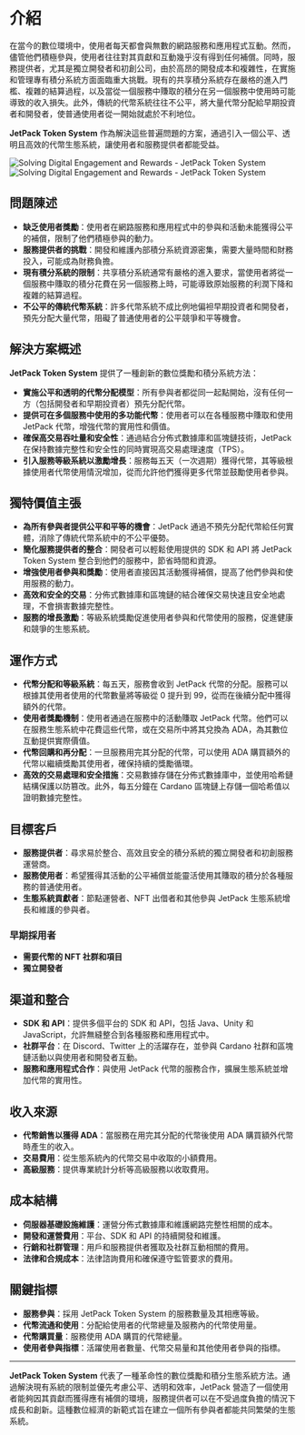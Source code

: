 
# 介紹

在當今的數位環境中，使用者每天都會與無數的網路服務和應用程式互動。然而，儘管他們積極參與，使用者往往對其貢獻和互動幾乎沒有得到任何補償。同時，服務提供者，尤其是獨立開發者和初創公司，由於高昂的開發成本和複雜性，在實施和管理專有積分系統方面面臨重大挑戰。現有的共享積分系統存在嚴格的進入門檻、複雜的結算過程，以及當從一個服務中賺取的積分在另一個服務中使用時可能導致的收入損失。此外，傳統的代幣系統往往不公平，將大量代幣分配給早期投資者和開發者，使普通使用者從一開始就處於不利地位。

**JetPack Token System** 作為解決這些普遍問題的方案，通過引入一個公平、透明且高效的代幣生態系統，讓使用者和服務提供者都能受益。

<Image src="/images/en/intro.svg" alt="Solving Digital Engagement and Rewards - JetPack Token System" width={700} height={534} className="dark:hidden"/>
<Image src="/images/en/intro-dark.svg" alt="Solving Digital Engagement and Rewards - JetPack Token System" width={700} height={534} className="hidden dark:block"/>

## 問題陳述

- **缺乏使用者獎勵**：使用者在網路服務和應用程式中的參與和活動未能獲得公平的補償，限制了他們積極參與的動力。
- **服務提供者的挑戰**：開發和維護內部積分系統資源密集，需要大量時間和財務投入，可能成為財務負擔。
- **現有積分系統的限制**：共享積分系統通常有嚴格的進入要求，當使用者將從一個服務中賺取的積分花費在另一個服務上時，可能導致原始服務的利潤下降和複雜的結算過程。
- **不公平的傳統代幣系統**：許多代幣系統不成比例地偏袒早期投資者和開發者，預先分配大量代幣，阻礙了普通使用者的公平競爭和平等機會。

## 解決方案概述

**JetPack Token System** 提供了一種創新的數位獎勵和積分系統方法：

- **實施公平和透明的代幣分配模型**：所有參與者都從同一起點開始，沒有任何一方（包括開發者和早期投資者）預先分配代幣。
- **提供可在多個服務中使用的多功能代幣**：使用者可以在各種服務中賺取和使用 JetPack 代幣，增強代幣的實用性和價值。
- **確保高交易吞吐量和安全性**：通過結合分佈式數據庫和區塊鏈技術，JetPack 在保持數據完整性和安全性的同時實現高交易處理速度（TPS）。
- **引入服務等級系統以激勵增長**：服務每五天（一次週期）獲得代幣，其等級根據使用者代幣使用情況增加，從而允許他們獲得更多代幣並鼓勵使用者參與。

## 獨特價值主張

- **為所有參與者提供公平和平等的機會**：JetPack 通過不預先分配代幣給任何實體，消除了傳統代幣系統中的不公平優勢。
- **簡化服務提供者的整合**：開發者可以輕鬆使用提供的 SDK 和 API 將 JetPack Token System 整合到他們的服務中，節省時間和資源。
- **增強使用者參與和獎勵**：使用者直接因其活動獲得補償，提高了他們參與和使用服務的動力。
- **高效和安全的交易**：分佈式數據庫和區塊鏈的結合確保交易快速且安全地處理，不會損害數據完整性。
- **服務的增長激勵**：等級系統獎勵促進使用者參與和代幣使用的服務，促進健康和競爭的生態系統。

## 運作方式

- **代幣分配和等級系統**：每五天，服務會收到 JetPack 代幣的分配。服務可以根據其使用者使用的代幣數量將等級從 0 提升到 99，從而在後續分配中獲得額外的代幣。
- **使用者獎勵機制**：使用者通過在服務中的活動賺取 JetPack 代幣。他們可以在服務生態系統中花費這些代幣，或在交易所中將其兌換為 ADA，為其數位互動提供實際價值。
- **代幣回購和再分配**：一旦服務用完其分配的代幣，可以使用 ADA 購買額外的代幣以繼續獎勵其使用者，確保持續的獎勵循環。
- **高效的交易處理和安全措施**：交易數據存儲在分佈式數據庫中，並使用哈希鏈結構保護以防篡改。此外，每五分鐘在 Cardano 區塊鏈上存儲一個哈希值以證明數據完整性。

## 目標客戶

- **服務提供者**：尋求易於整合、高效且安全的積分系統的獨立開發者和初創服務運營商。
- **服務使用者**：希望獲得其活動的公平補償並能靈活使用其賺取的積分於各種服務的普通使用者。
- **生態系統貢獻者**：節點運營者、NFT 出借者和其他參與 JetPack 生態系統增長和維護的參與者。

### 早期採用者

- **需要代幣的 NFT 社群和項目**
- **獨立開發者**

## 渠道和整合

- **SDK 和 API**：提供多個平台的 SDK 和 API，包括 Java、Unity 和 JavaScript，允許無縫整合到各種服務和應用程式中。
- **社群平台**：在 Discord、Twitter 上的活躍存在，並參與 Cardano 社群和區塊鏈活動以與使用者和開發者互動。
- **服務和應用程式合作**：與使用 JetPack 代幣的服務合作，擴展生態系統並增加代幣的實用性。

## 收入來源

- **代幣銷售以獲得 ADA**：當服務在用完其分配的代幣後使用 ADA 購買額外代幣時產生的收入。
- **交易費用**：從生態系統內的代幣交易中收取的小額費用。
- **高級服務**：提供專業統計分析等高級服務以收取費用。

## 成本結構

- **伺服器基礎設施維護**：運營分佈式數據庫和維護網路完整性相關的成本。
- **開發和運營費用**：平台、SDK 和 API 的持續開發和維護。
- **行銷和社群管理**：用戶和服務提供者獲取及社群互動相關的費用。
- **法律和合規成本**：法律諮詢費用和確保遵守監管要求的費用。

## 關鍵指標

- **服務參與**：採用 JetPack Token System 的服務數量及其相應等級。
- **代幣流通和使用**：分配給使用者的代幣總量及服務內的代幣使用量。
- **代幣購買量**：服務使用 ADA 購買的代幣總量。
- **使用者參與指標**：活躍使用者數量、代幣交易量和其他使用者參與的指標。

---

**JetPack Token System** 代表了一種革命性的數位獎勵和積分生態系統方法。通過解決現有系統的限制並優先考慮公平、透明和效率，JetPack 營造了一個使用者能夠因其貢獻而獲得應有補償的環境，服務提供者可以在不受過度負擔的情況下成長和創新。這種數位經濟的新範式旨在建立一個所有參與者都能共同繁榮的生態系統。

